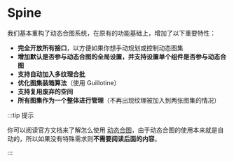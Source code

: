 
# Spine

我们基本重构了动态合图系统，在原有的功能基础上，增加了以下重要特性：

- **完全开放所有接口**，以方便如果你想手动规划或控制动态图集
- **增加默认是否参与动态合图的全局设置，并支持设置单个组件是否参与动态合图**
- **支持自动加入多纹理合批**
- **优化图集装箱算法**（使用 Guillotine）
- **支持复用废弃的空间**
- **所有图集作为一个整体进行管理**（不再出现纹理被加入到两张图集的情况）

:::tip 提示

你可以阅读官方文档来了解怎么使用 [动态合图](https://docs.cocos.com/creator/2.4/manual/zh/advanced-topics/dynamic-atlas.html)，由于动态合图的使用本来就是自动的，所以如果没有特殊需求则**不需要阅读后面的内容**。

:::

<DocCardList items={useCurrentSidebarCategory().items}/>
